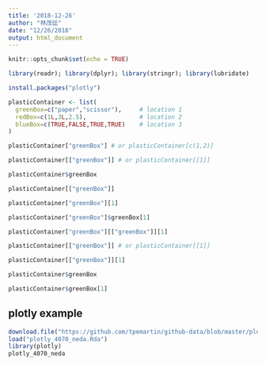 ```yaml
---
title: '2018-12-26'
author: "林茂廷"
date: "12/26/2018"
output: html_document
---
```


```r
knitr::opts_chunk$set(echo = TRUE)
```

```r
library(readr); library(dplyr); library(stringr); library(lubridate)
```

```r
install.packages("plotly")
```
```r
plasticContainer <- list(
  greenBox=c("paper","scissor"),     # location 1
  redBox=c(1L,3L,2.5),               # location 2
  blueBox=c(TRUE,FALSE,TRUE,TRUE)    # location 3
)
```

```r
plasticContainer["greenBox"] # or plasticContainer[c(1,2)]
```


```r
plasticContainer[["greenBox"]] # or plasticContainer[[1]]
```

```r
plasticContainer$greenBox
```
```r
plasticContainer[["greenBox"]]

```
```r
plasticContainer["greenBox"][1]
```

```r
plasticContainer["greenBox"]$greenBox[1]
```

```r
plasticContainer["greenBox"][["greenBox"]][1]
```




```r
plasticContainer[["greenBox"]] # or plasticContainer[[1]]
```

```r
plasticContainer[["greenBox"]][1]
```


```r
plasticContainer$greenBox
```

```r
plasticContainer$greenBox[1]
```
## plotly example

```r
download.file("https://github.com/tpemartin/github-data/blob/master/plotly_4070_neda.Rda?raw=true",destfile = "plotly_4070_neda.Rda")
load("plotly_4070_neda.Rda")
library(plotly)
plotly_4070_neda
```

